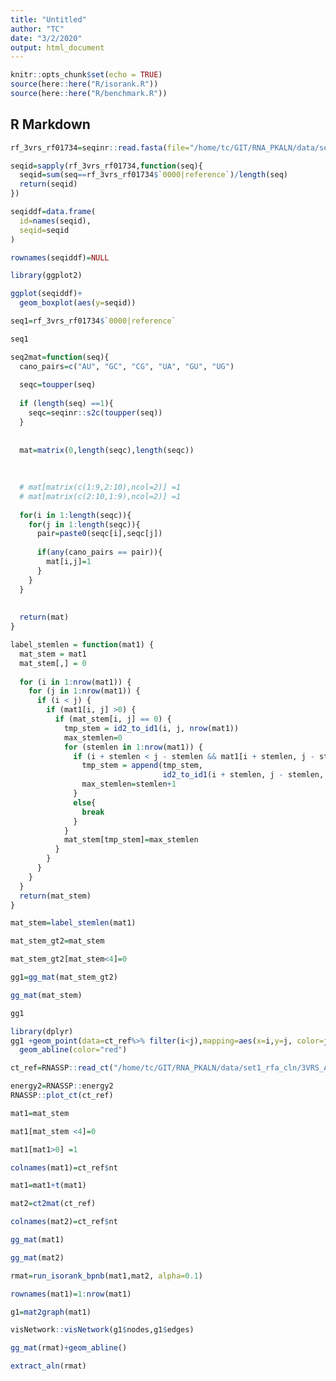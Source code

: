 ```yaml
---
title: "Untitled"
author: "TC"
date: "3/2/2020"
output: html_document
---
```


```r
knitr::opts_chunk$set(echo = TRUE)
source(here::here("R/isorank.R"))
source(here::here("R/benchmark.R"))
```

## R Markdown



```r
rf_3vrs_rf01734=seqinr::read.fasta(file="/home/tc/GIT/RNA_PKALN/data/set1_rfa_cln/3VRS_A_RF01734/tmp.ungapped.msa",as.string=FALSE)
```

```r
seqid=sapply(rf_3vrs_rf01734,function(seq){
  seqid=sum(seq==rf_3vrs_rf01734$`0000|reference`)/length(seq)
  return(seqid)
})
```

```r
seqiddf=data.frame(
  id=names(seqid),
  seqid=seqid
)

rownames(seqiddf)=NULL
```

```r
library(ggplot2)
```

```r
ggplot(seqiddf)+
  geom_boxplot(aes(y=seqid))
```

```r
seq1=rf_3vrs_rf01734$`0000|reference`
```

```r
seq1
```


```r
seq2mat=function(seq){
  cano_pairs=c("AU", "GC", "CG", "UA", "GU", "UG")
  
  seqc=toupper(seq)
  
  if (length(seq) ==1){
    seqc=seqinr::s2c(toupper(seq))
  }
  
  
  mat=matrix(0,length(seqc),length(seqc))
  
  
  
  # mat[matrix(c(1:9,2:10),ncol=2)] =1
  # mat[matrix(c(2:10,1:9),ncol=2)] =1
  
  for(i in 1:length(seqc)){
    for(j in 1:length(seqc)){
      pair=paste0(seqc[i],seqc[j])
      
      if(any(cano_pairs == pair)){
        mat[i,j]=1
      }
    }
  }
  
  
  return(mat)
}
```



```r



label_stemlen = function(mat1) {
  mat_stem = mat1
  mat_stem[,] = 0
  
  for (i in 1:nrow(mat1)) {
    for (j in 1:nrow(mat1)) {
      if (i < j) {
        if (mat1[i, j] >0) {
          if (mat_stem[i, j] == 0) {
            tmp_stem = id2_to_id1(i, j, nrow(mat1))
            max_stemlen=0
            for (stemlen in 1:nrow(mat1)) {
              if (i + stemlen < j - stemlen && mat1[i + stemlen, j - stemlen] > 0) {
                tmp_stem = append(tmp_stem,
                                  id2_to_id1(i + stemlen, j - stemlen, nrow(mat1)))
                max_stemlen=stemlen+1
              }
              else{
                break
              }
            }
            mat_stem[tmp_stem]=max_stemlen
          }
        }
      }
    }
  }
  return(mat_stem)
}


```


```r
mat_stem=label_stemlen(mat1)
```

```r

mat_stem_gt2=mat_stem

mat_stem_gt2[mat_stem<4]=0

gg1=gg_mat(mat_stem_gt2)

gg_mat(mat_stem)

gg1
```


```r
library(dplyr)
gg1 +geom_point(data=ct_ref%>% filter(i<j),mapping=aes(x=i,y=j, color=j),color="red")+
  geom_abline(color="red")
```


```r
ct_ref=RNASSP::read_ct("/home/tc/GIT/RNA_PKALN/data/set1_rfa_cln/3VRS_A_RF01734/3VRS_A.ct")

energy2=RNASSP::energy2
RNASSP::plot_ct(ct_ref)
```

```r
mat1=mat_stem

mat1[mat_stem <4]=0

mat1[mat1>0] =1

colnames(mat1)=ct_ref$nt

mat1=mat1+t(mat1)

mat2=ct2mat(ct_ref)

colnames(mat2)=ct_ref$nt

```

```r
gg_mat(mat1)

gg_mat(mat2)
```


```r
rmat=run_isorank_bpnb(mat1,mat2, alpha=0.1)
```

```r
rownames(mat1)=1:nrow(mat1)

g1=mat2graph(mat1)
```


```r
visNetwork::visNetwork(g1$nodes,g1$edges)
```



```r
gg_mat(rmat)+geom_abline()

extract_aln(rmat)
```

